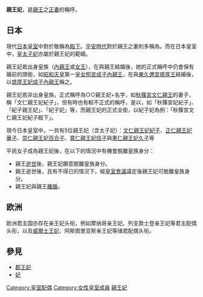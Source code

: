 '''親王妃'''，是[[親王|親王]]之[[正妻|正妻]]的稱呼。

==日本==
現代[[日本皇室|日本皇室]]中對於敬稱為[[殿下|殿下]]。[[平安時代|平安時代]]對於親王之妻則多稱為'''{{tsl|ja|御息所|御息所}}'''。而在日本皇室中，[[皇太子妃|皇太子妃]]亦屬於親王妃的範疇。

親王妃若出身皇族（[[內親王|內親王]]或[[女王|女王]]），在與親王結婚後，她的正式稱呼中仍會保有婚前的頭銜，如[[昭和天皇|昭和天皇]]第一[[皇女|皇女]][[照宮成子內親王|照宮成子內親王]]，在與[[東久邇宮|東久邇宮]][[盛厚王|盛厚王]]結婚後，以[[盛厚王妃成子內親王|盛厚王妃成子內親王]]稱之。

親王妃若非出身皇族，正式稱呼為○○親王妃+名字，如[[秋篠宮|秋篠宮]][[文仁親王|文仁親王]]的妻子，稱「文仁親王妃紀子」，但有時也有較不正式的稱呼，是以，如「秋篠宮妃紀子」、「紀子親王妃」、「紀子妃」等，而親王妃的正式全銜，以紀子妃為例：「秋篠宮文仁親王妃紀子殿下」。

現今日本皇室中，一共有5位親王妃（含太子妃）：[[文仁親王妃紀子|文仁親王妃紀子]]、[[正仁親王妃華子|正仁親王妃華子]]、[[崇仁親王妃百合子|崇仁親王妃百合子]]、[[寬仁親王妃信子|寬仁親王妃信子]]與[[憲仁親王妃久子|憲仁親王妃久子]]等

平民女子成為親王妃後，在以下的情況中有機會脫離皇族身分：
* 親王[[逝世|逝世]]後，親王妃願意脫離皇族身分。
* 親王逝世後，且有不得已的情況下，經[[皇室會議|皇室會議]]議定後親王妃可脫離皇族身分。
* 親王妃與親王[[離婚|離婚]]。
==欧洲==
欧洲君主国亦存在亲王妃头衔，例如摩纳哥亲王妃、列支敦士登亲王妃等君主配偶头衔，以及[[威爾士王妃|威爾士王妃]]、阿斯图里亚斯亲王妃等储君配偶头衔。

==參見==
*[[郡王妃|郡王妃]]
*[[妃|妃]]
{{天皇項目}}

[[Category:皇室配偶|Category:皇室配偶]]
[[Category:女性皇室成員|Category:女性皇室成員]]
[[Category:親王妃|]]
